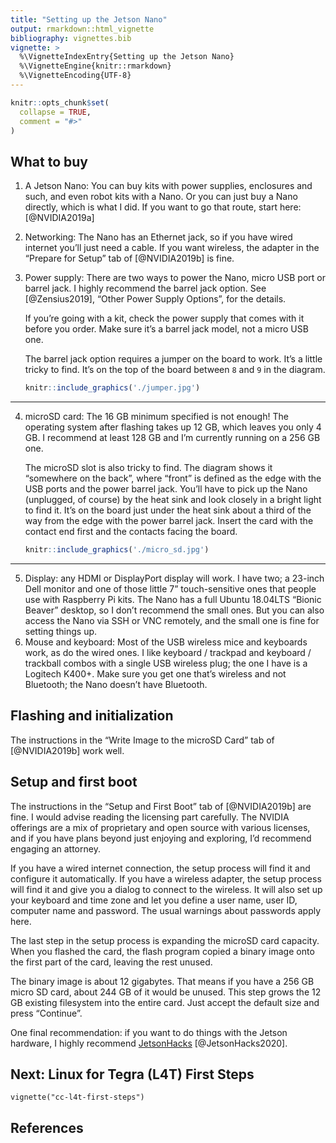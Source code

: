 ```yaml
---
title: "Setting up the Jetson Nano"
output: rmarkdown::html_vignette
bibliography: vignettes.bib
vignette: >
  %\VignetteIndexEntry{Setting up the Jetson Nano}
  %\VignetteEngine{knitr::rmarkdown}
  %\VignetteEncoding{UTF-8}
---
```


```r
knitr::opts_chunk$set(
  collapse = TRUE,
  comment = "#>"
)
```

## What to buy

1. A Jetson Nano: You can buy kits with power supplies, enclosures and such,
and even robot kits with a Nano. Or you can just buy a Nano directly, which is
what I did. If you want to go that route, start here: [@NVIDIA2019a]

2. Networking: The Nano has an Ethernet jack, so if you have wired
internet you'll just need a cable. If you want wireless, the adapter in the "Prepare for Setup" tab of [@NVIDIA2019b] is fine.

3. Power supply: There are two ways to power the Nano, micro USB port or barrel
jack. I highly recommend the barrel jack option. See [@Zensius2019], "Other
Power Supply Options", for the details.

    If you're going with a kit, check the power supply that comes with it
    before you order. Make sure it's a barrel jack model, not a micro USB one.

    The barrel jack option requires a jumper on the board to work. It's a
    little tricky to find. It's on the top of the board between `8` and `9`
    in the diagram.

    ```r
    knitr::include_graphics('./jumper.jpg')
    ```

--------------------

4. microSD card: The 16 GB minimum specified is not enough! The operating
system after flashing takes up 12 GB, which leaves you only 4 GB. I recommend
at least 128 GB and I'm currently running on a 256 GB one.

    The microSD slot is also tricky to find. The diagram shows it "somewhere on
    the back", where "front" is defined as the edge with the USB ports and the
    power barrel jack. You'll have to pick up the Nano (unplugged, of course)
    by the heat sink and look closely in a bright light to find it. It's on the
    board just under the heat sink about a third of the way from the edge with
    the power barrel jack. Insert the card with the contact end first and the
    contacts facing the board.

    ```r
    knitr::include_graphics('./micro_sd.jpg')
    ```

--------------------

5. Display: any HDMI or DisplayPort display will work. I have two; a 23-inch
Dell monitor and one of those little 7" touch-sensitive ones that people use
with Raspberry Pi kits. The Nano has a full Ubuntu 18.04LTS "Bionic Beaver"
desktop, so I don't recommend the small ones. But you can also access the Nano
via SSH or VNC remotely, and the small one is fine for setting things up.
6. Mouse and keyboard: Most of the USB wireless mice and keyboards work, as do
the wired ones. I like keyboard / trackpad and keyboard / trackball combos with
a single USB wireless plug; the one I have is a Logitech K400+. Make sure you
get one that's wireless and not Bluetooth; the Nano doesn't have Bluetooth.

## Flashing and initialization

The instructions in the "Write Image to the microSD Card" tab of [@NVIDIA2019b]
work well.

## Setup and first boot
The instructions in the "Setup and First Boot" tab of [@NVIDIA2019b]
are fine. I would advise reading the licensing part carefully. The NVIDIA
offerings are a mix of proprietary and open source with various licenses, and
if you have plans beyond just enjoying and exploring, I'd recommend engaging
an attorney.

If you have a wired internet connection, the setup process will find it and
configure it automatically. If you have a wireless adapter, the setup process
will find it and give you a dialog to connect to the wireless. It will also
set up your keyboard and time zone and let you define a user name, user ID,
computer name and password. The usual warnings about passwords apply here.

The last step in the setup process is expanding the microSD card capacity.
When you flashed the card, the flash program copied a binary image onto the
first part of the card, leaving the rest unused.

The binary image is about 12 gigabytes. That means if you have a 256 GB micro
SD card, about 244 GB of it would be unused. This step grows the 12 GB
existing filesystem into the entire card. Just accept the default size and
press "Continue".

One final recommendation: if you want to do things with the Jetson hardware, I
highly recommend [JetsonHacks](https://www.jetsonhacks.com) [@JetsonHacks2020].

## Next: Linux for Tegra (L4T) First Steps

`vignette("cc-l4t-first-steps")`

## References
